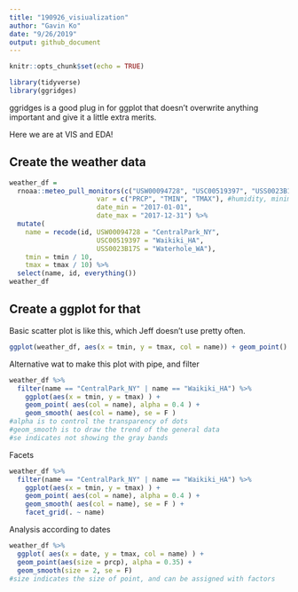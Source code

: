 ```yaml
---
title: "190926_visiualization"
author: "Gavin Ko"
date: "9/26/2019"
output: github_document
---
```


```r
knitr::opts_chunk$set(echo = TRUE)

library(tidyverse)
library(ggridges)
```
ggridges is a good plug in for ggplot that doesn't overwrite anything important
and give it a little extra merits.

Here we are at VIS and EDA!

## Create the weather data
```r
weather_df = 
  rnoaa::meteo_pull_monitors(c("USW00094728", "USC00519397", "USS0023B17S"), #three sites
                      var = c("PRCP", "TMIN", "TMAX"), #humidity, minimum temp, highest temp
                      date_min = "2017-01-01",
                      date_max = "2017-12-31") %>%
  mutate(
    name = recode(id, USW00094728 = "CentralPark_NY", 
                      USC00519397 = "Waikiki_HA",
                      USS0023B17S = "Waterhole_WA"),
    tmin = tmin / 10,
    tmax = tmax / 10) %>%
  select(name, id, everything())
weather_df

```

## Create a ggplot for that

Basic scatter plot is like this, which Jeff doesn't use pretty often.
```r
ggplot(weather_df, aes(x = tmin, y = tmax, col = name)) + geom_point()

```

Alternative wat to make this plot with pipe, and filter
```r
weather_df %>% 
  filter(name == "CentralPark_NY" | name == "Waikiki_HA") %>% 
    ggplot(aes(x = tmin, y = tmax) ) + 
    geom_point( aes(col = name), alpha = 0.4 ) +
    geom_smooth( aes(col = name), se = F )
#alpha is to control the transparency of dots
#geom_smooth is to draw the trend of the general data
#se indicates not showing the gray bands

```

Facets
```r
weather_df %>% 
  filter(name == "CentralPark_NY" | name == "Waikiki_HA") %>% 
    ggplot(aes(x = tmin, y = tmax) ) + 
    geom_point( aes(col = name), alpha = 0.4 ) +
    geom_smooth( aes(col = name), se = F ) + 
    facet_grid(. ~ name)

```

Analysis according to dates
```r
weather_df %>% 
  ggplot( aes(x = date, y = tmax, col = name) ) +
  geom_point(aes(size = prcp), alpha = 0.35) +
  geom_smooth(size = 2, se = F)
#size indicates the size of point, and can be assigned with factors

```



